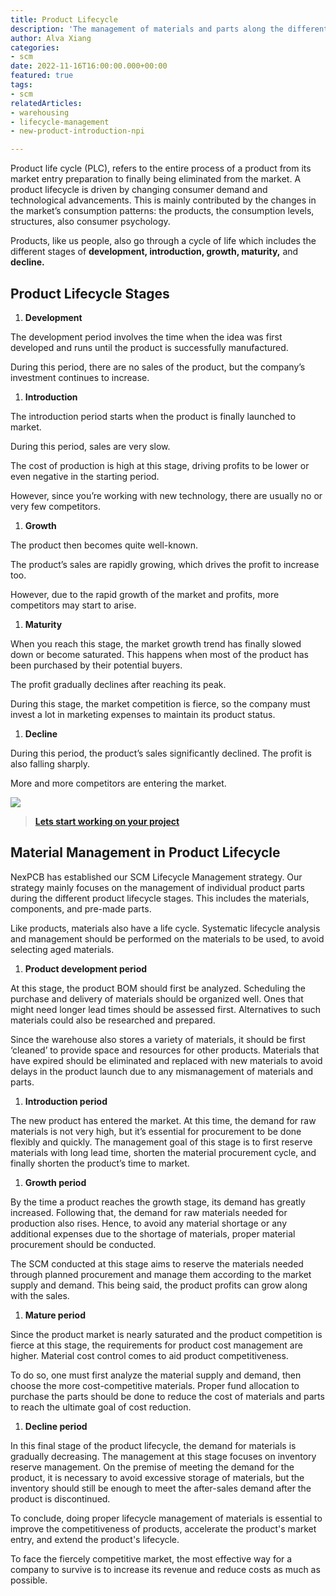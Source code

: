 ```yaml
---
title: Product Lifecycle
description: 'The management of materials and parts along the different product lifecycle. '
author: Alva Xiang
categories:
- scm
date: 2022-11-16T16:00:00.000+00:00
featured: true
tags:
- scm
relatedArticles:
- warehousing
- lifecycle-management
- new-product-introduction-npi

---
```

Product life cycle (PLC), refers to the entire process of a product from its market entry preparation to finally being eliminated from the market. A product lifecycle is driven by changing consumer demand and technological advancements. This is mainly contributed by the changes in the market’s consumption patterns: the products, the consumption levels, structures, also consumer psychology.

Products, like us people, also go through a cycle of life which includes the different stages of **development, introduction, growth, maturity,** and **decline.**

## Product Lifecycle Stages

1. **Development**

The development period involves the time when the idea was first developed and runs until the product is successfully manufactured.

During this period, there are no sales of the product, but the company’s investment continues to increase.

1. **Introduction**

The introduction period starts when the product is finally launched to market.

During this period, sales are very slow.

The cost of production is high at this stage, driving profits to be lower or even negative in the starting period.

However, since you’re working with new technology, there are usually no or very few competitors.

1. **Growth**

The product then becomes quite well-known.

The product’s sales are rapidly growing, which drives the profit to increase too.

However, due to the rapid growth of the market and profits, more competitors may start to arise.

1. **Maturity**

When you reach this stage, the market growth trend has finally slowed down or become saturated. This happens when most of the product has been purchased by their potential buyers.

The profit gradually declines after reaching its peak.

During this stage, the market competition is fierce, so the company must invest a lot in marketing expenses to maintain its product status.

1. **Decline**

During this period, the product’s sales significantly declined. The profit is also falling sharply.

More and more competitors are entering the market.

![](/images/product-lifecycle-logo.png)

> [**Lets start working on your project**]()

## Material Management in Product Lifecycle

NexPCB has established our SCM Lifecycle Management strategy. Our strategy mainly focuses on the management of individual product parts during the different product lifecycle stages. This includes the materials, components, and pre-made parts.

Like products, materials also have a life cycle. Systematic lifecycle analysis and management should be performed on the materials to be used, to avoid selecting aged materials.

1. **Product development period**

At this stage, the product BOM should first be analyzed. Scheduling the purchase and delivery of materials should be organized well. Ones that might need longer lead times should be assessed first. Alternatives to such materials could also be researched and prepared.

Since the warehouse also stores a variety of materials, it should be first ‘cleaned’ to provide space and resources for other products. Materials that have expired should be eliminated and replaced with new materials to avoid delays in the product launch due to any mismanagement of materials and parts.

1. **Introduction period**

The new product has entered the market. At this time, the demand for raw materials is not very high, but it’s essential for procurement to be done flexibly and quickly. The management goal of this stage is to first reserve materials with long lead time, shorten the material procurement cycle, and finally shorten the product’s time to market.

1. **Growth period**

By the time a product reaches the growth stage, its demand has greatly increased. Following that, the demand for raw materials needed for production also rises. Hence, to avoid any material shortage or any additional expenses due to the shortage of materials, proper material procurement should be conducted.

The SCM conducted at this stage aims to reserve the materials needed through planned procurement and manage them according to the market supply and demand. This being said, the product profits can grow along with the sales.

1. **Mature period**

Since the product market is nearly saturated and the product competition is fierce at this stage, the requirements for product cost management are higher. Material cost control comes to aid product competitiveness.

To do so, one must first analyze the material supply and demand, then choose the more cost-competitive materials. Proper fund allocation to purchase the parts should be done to reduce the cost of materials and parts to reach the ultimate goal of cost reduction.

1. **Decline period**

In this final stage of the product lifecycle, the demand for materials is gradually decreasing. The management at this stage focuses on inventory reserve management. On the premise of meeting the demand for the product, it is necessary to avoid excessive storage of materials, but the inventory should still be enough to meet the after-sales demand after the product is discontinued.

To conclude, doing proper lifecycle management of materials is essential to improve the competitiveness of products, accelerate the product's market entry, and extend the product's lifecycle.

To face the fiercely competitive market, the most effective way for a company to survive is to increase its revenue and reduce costs as much as possible.